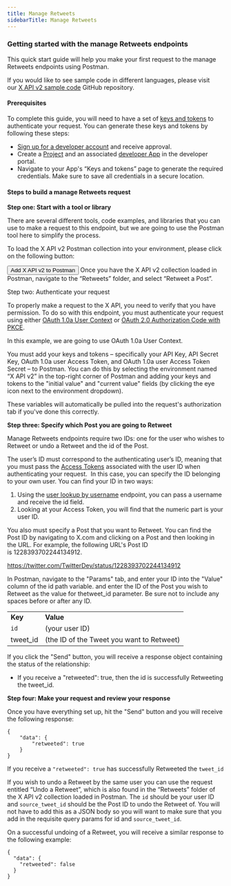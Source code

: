 ---
title: Manage Retweets
sidebarTitle: Manage Retweets
---


### Getting started with the manage Retweets endpoints

This quick start guide will help you make your first request to the manage Retweets endpoints using Postman.

If you would like to see sample code in different languages, please visit our [X API v2 sample code](https://github.com/xdevplatform/Twitter-API-v2-sample-code) GitHub repository. 

#### Prerequisites

To complete this guide, you will need to have a set of [keys and tokens](/resources/fundamentals/authentication) to authenticate your request. You can generate these keys and tokens by following these steps:

* [Sign up for a developer account](https://developer.x.com/en/apply-for-access) and receive approval.
* Create a [Project](/resources/fundamentals/projects) and an associated [developer App](/resources/fundamentals/developer-apps) in the developer portal.
* Navigate to your App's “Keys and tokens” page to generate the required credentials. Make sure to save all credentials in a secure location.

#### Steps to build a manage Retweets request

**Step one: Start with a tool or library**

There are several different tools, code examples, and libraries that you can use to make a request to this endpoint, but we are going to use the Postman tool here to simplify the process.

To load the X API v2 Postman collection into your environment, please click on the following button:

<Button href="https://t.co/twitter-api-postman">
  Add X API v2 to Postman
</Button>
Once you have the X API v2 collection loaded in Postman, navigate to the “Retweets” folder, and select “Retweet a Post”.
 

Step two: Authenticate your request

To properly make a request to the X API, you need to verify that you have permission. To do so with this endpoint, you must authenticate your request using either [OAuth 1.0a User Context](/resources/fundamentals/authentication) or [OAuth 2.0 Authorization Code with PKCE](resources/fundamentals/authentication#oauth-2-0-authorization-code-flow-with-pkce-2).

In this example, we are going to use OAuth 1.0a User Context.

You must add your keys and tokens – specifically your API Key, API Secret Key, OAuth 1.0a user Access Token, and OAuth 1.0a user Access Token Secret – to Postman. You can do this by selecting the environment named “X API v2” in the top-right corner of Postman and adding your keys and tokens to the "initial value" and "current value" fields (by clicking the eye icon next to the environment dropdown).

These variables will automatically be pulled into the request's authorization tab if you've done this correctly.


**Step three: Specify which Post you are going to Retweet**

Manage Retweets endpoints require two IDs: one for the user who wishes to Retweet or undo a Retweet and the id of the Post.

The user’s ID must correspond to the authenticating user’s ID, meaning that you must pass the [Access Tokens](/resources/fundamentals/authentication#obtaining-access-tokens-using-3-legged-oauth-flow) associated with the user ID when authenticating your request.  In this case, you can specify the ID belonging to your own user. You can find your ID in two ways:

1.  Using the [user lookup by username](/x-api/users/user-lookup-by-username) endpoint, you can pass a username and receive the id field. 
2.  Looking at your Access Token, you will find that the numeric part is your user ID.
     

You also must specify a Post that you want to Retweet. You can find the Post ID by navigating to X.com and clicking on a Post and then looking in the URL. For example, the following URL's Post ID is 1228393702244134912.

https://twitter.com/TwitterDev/status/1228393702244134912

In Postman, navigate to the "Params" tab, and enter your ID into the "Value" column of the id path variable. and enter the ID of the Post you wish to Retweet as the value for thetweet_id parameter. Be sure not to include any spaces before or after any ID.

|     |     |
| --- | --- |
| **Key** | **Value** |
| `id` | (your user ID) |
| tweet_id | (the ID of the Tweet you want to Retweet) |


If you click the "Send" button, you will receive a response object containing the status of the relationship:

* If you receive a "retweeted": true, then the id is successfully Retweeting the tweet_id.
     

**Step four: Make your request and review your response**

Once you have everything set up, hit the "Send" button and you will receive the following response:

```
{
    "data": {
        "retweeted": true
    }
}
```


If you receive a `"retweeted": true` has successfully Retweeted the `tweet_id`

If you wish to undo a Retweet by the same user you can use the request entitled “Undo a Retweet”, which is also found in the “Retweets” folder of the X API v2 collection loaded in Postman. The `id` should be your user ID and `source_tweet_id` should be the Post ID to undo the Retweet of. You will not have to add this as a JSON body so you will want to make sure that you add in the requisite query params for id and `source_tweet_id`. 

On a successful undoing of a Retweet, you will receive a similar response to the following example:

```
{
  "data": {
    "retweeted": false
  }
}
```